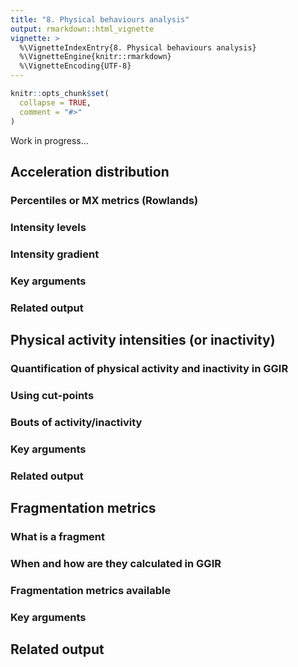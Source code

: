 ```yaml
---
title: "8. Physical behaviours analysis"
output: rmarkdown::html_vignette
vignette: >
  %\VignetteIndexEntry{8. Physical behaviours analysis}
  %\VignetteEngine{knitr::rmarkdown}
  %\VignetteEncoding{UTF-8}
---
```


```r
knitr::opts_chunk$set(
  collapse = TRUE,
  comment = "#>"
)
```

Work in progress...

## Acceleration distribution

### Percentiles or MX metrics (Rowlands)

### Intensity levels

### Intensity gradient

### Key arguments

### Related output

## Physical activity intensities (or inactivity)

### Quantification of physical activity and inactivity in GGIR

### Using cut-points 

### Bouts of activity/inactivity

### Key arguments

### Related output

## Fragmentation metrics

### What is a fragment

### When and how are they calculated in GGIR

### Fragmentation metrics available

### Key arguments

## Related output

